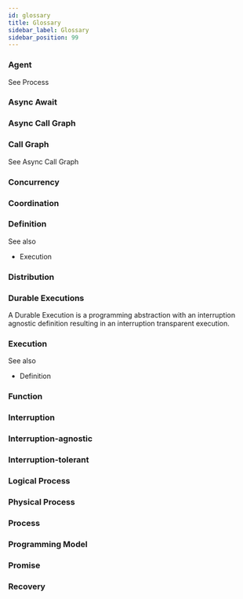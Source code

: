 ```yaml
---
id: glossary
title: Glossary
sidebar_label: Glossary
sidebar_position: 99
---
```


### Agent

See Process

### Async Await

### Async Call Graph

### Call Graph

See Async Call Graph

### Concurrency

### Coordination

### Definition

See also

- Execution

### Distribution

### Durable Executions

A Durable Execution is a programming abstraction with an interruption agnostic definition resulting in an interruption transparent execution.

### Execution

See also

- Definition

### Function

### Interruption

### Interruption-agnostic

### Interruption-tolerant

### Logical Process

### Physical Process

### Process

### Programming Model

### Promise

### Recovery
